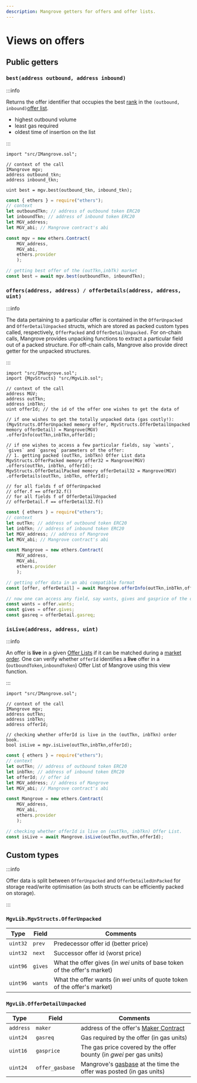```yaml
---
description: Mangrove getters for offers and offer lists.
---
```


# Views on offers

## Public getters

### `best(address outbound, address inbound)`

:::info

Returns the offer identifier that occupies the best [rank](market.md#offer-rank) in the `(outbound, inbound)`[offer list](market.md).

* highest outbound volume
* least gas required
* oldest time of insertion on the list

:::


<Tabs>
<TabItem value="solidity" label="Solidity" default>

```solidity
import "src/IMangrove.sol";

// context of the call
IMangrove mgv;
address outbound_tkn;
address inbound_tkn;

uint best = mgv.best(outbound_tkn, inbound_tkn); 
```

</TabItem>
<TabItem value="ethersjs" label="ethers.js">

```javascript
const { ethers } = require("ethers");
// context
let outboundTkn; // address of outbound token ERC20
let inboundTkn; // address of inbound token ERC20
let MGV_address;
let MGV_abi; // Mangrove contract's abi

const mgv = new ethers.Contract(
    MGV_address, 
    MGV_abi, 
    ethers.provider
    );

// getting best offer of the (outTkn,inbTk) market
const best = await mgv.best(outboundTkn, inboundTkn); 
```

</TabItem>
</Tabs>

### `offers(address, address) / offerDetails(address, address, uint)`

:::info

The data pertaining to a particular offer is contained in the `OfferUnpacked` and `OfferDetailUnpacked` structs, which are stored as packed custom types called, respectively, `OfferPacked` and `OfferDetailUnpacked.` For on-chain calls, Mangrove provides unpacking functions to extract a particular field out of a packed structure. For off-chain calls, Mangrove also provide direct getter for the unpacked structures.&#x20;

:::

<Tabs>
<TabItem value="solidity" label="Solidity">

```solidity
import "src/IMangrove.sol";
import {MgvStructs} "src/MgvLib.sol";

// context of the call
address MGV;
address outTkn; 
address inbTkn;
uint offerId; // the id of the offer one wishes to get the data of

// if one wishes to get the totally unpacked data (gas costly!):
(MgvStructs.OfferUnpacked memory offer, MgvStructs.OfferDetailUnpacked memory offerDetail) = Mangrove(MGV)
.offerInfo(outTkn,inbTkn,offerId);

// if one wishes to access a few particular fields, say `wants`, `gives` and `gasreq` parameters of the offer: 
// 1. getting packed (outTkn, inbTkn) Offer List data
MgvStructs.OfferPacked memory offer32 = Mangrove(MGV)
.offers(outTkn, inbTkn, offerId);
MgvStructs.OfferDetailPacked memory offerDetail32 = Mangrove(MGV)
.offerDetails(outTkn, inbTkn, offerId);

// for all fields f of OfferUnpacked
// offer.f == offer32.f()
// for all fields f of OfferDetailUnpacked
// offerDetail.f == offerDetail32.f()

```

</TabItem>
<TabItem value="ethersjs" label="ethers.js">

```javascript
const { ethers } = require("ethers");
// context
let outTkn; // address of outbound token ERC20
let inbTkn; // address of inbound token ERC20
let MGV_address; // address of Mangrove
let MGV_abi; // Mangrove contract's abi

const Mangrove = new ethers.Contract(
    MGV_address, 
    MGV_abi, 
    ethers.provider
    );

// getting offer data in an abi compatible format
const [offer, offerDetail] = await Mangrove.offerInfo(outTkn,inbTkn,offerId);

// now one can access any field, say wants, gives and gasprice of the offer:
const wants = offer.wants;
const gives = offer.gives;
const gasreq = offerDetail.gasreq;
```

</TabItem>
</Tabs>

### `isLive(address, address, uint)`

:::info

An offer is **live** in a given [Offer Lists](market.md) if it can be matched during a [market order](taker-order/). One can  verify whether `offerId` identifies a **live** offer in a (`outboundToken`,`inboundToken`) Offer List of Mangrove using this view function.

:::

<Tabs>
<TabItem value="solidity" label="Solidity">

```solidity
import "src/IMangrove.sol";

// context of the call
IMangrove mgv;
address outTkn;
address inbTkn;
address offerId;

// checking whether offerId is live in the (outTkn, inbTkn) order book.
bool isLive = mgv.isLive(outTkn,inbTkn,offerId);
```

</TabItem>

<TabItem value="ethersjs" label="ethers.js">

```javascript
const { ethers } = require("ethers");
// context
let outTkn; // address of outbound token ERC20
let inbTkn; // address of inbound token ERC20
let offerId; // offer id
let MGV_address; // address of Mangrove
let MGV_abi; // Mangrove contract's abi

const Mangrove = new ethers.Contract(
    MGV_address, 
    MGV_abi, 
    ethers.provider
    );

// checking whether offerId is live on (outTkn, inbTkn) Offer List.
const isLive = await Mangrove.isLive(outTkn,outTkn,offerId);
```

</TabItem>
</Tabs>

## Custom types

:::info 

Offer data is split between `OfferUnpacked` and `OfferDetailedUnPacked` for  storage read/write optimisation (as both structs can be efficiently packed on storage).

:::

### `MgvLib.MgvStructs.OfferUnpacked`

| Type     | Field   | Comments                                                                   |
| -------- | ------- | -------------------------------------------------------------------------- |
| `uint32` | `prev`  | Predecessor offer id (better price)                                        |
| `uint32` | `next`  | Successor offer id (worst price)                                           |
| `uint96` | `gives` | What the offer gives (in _wei_ units of base token of the offer's market)  |
| `uint96` | `wants` | What the offer wants (in _wei_ units of quote token of the offer's market) |

### `MgvLib.OfferDetailUnpacked`

| Type      | Field           | Comments                                                                                                                                  |
| --------- | --------------- | ----------------------------------------------------------------------------------------------------------------------------------------- |
| `address` | `maker`         | address of the offer's [Maker Contract](reactive-offer/maker-contract.md)                                                                 |
| `uint24`  | `gasreq`        | Gas required by the offer (in gas units)                                                                                                  |
| `uint16`  | `gasprice`      | The gas price covered by the offer bounty (in _gwei_ per gas units)                                                                       |
| `uint24`  | `offer_gasbase` | Mangrove's [gasbase](../governance-parameters/mangrove-configuration.md#local-parameters) at the time the offer was posted (in gas units) |

##

